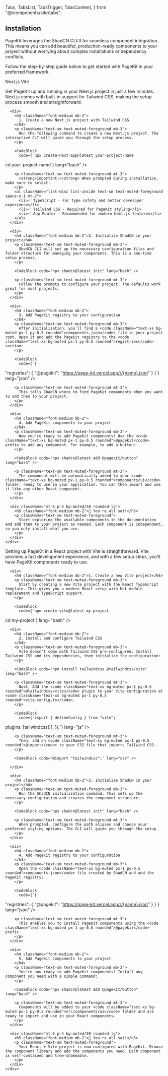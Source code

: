   Tabs,
  TabsList,
  TabsTrigger,
  TabsContent,
} from "@/components/site/tabs";

## Installation

PageKit leverages the ShadCN CLI:3 for seamless component integration. This means you can add beautiful, production-ready components to your project without worrying about complex installations or dependency conflicts.

Follow the step-by-step guide below to get started with PageKit in your preferred framework.

<Tabs defaultValue="nextjs">
  <TabsList>
    <TabsTrigger value="nextjs" className="flex items-center gap-2 font-bold">
      <NextjsIcon className="w-6 h-6" />
      Next.js
    </TabsTrigger>
    <TabsTrigger value="vite" className="flex items-center gap-2 font-bold">
      <ViteIcon className="w-6 h-6" />
      Vite
    </TabsTrigger>
  </TabsList>

  <TabsContent value="nextjs">
    <div className="space-y-4 p-4">
      <p className="text-muted-foreground">
        Get PageKit up and running in your Next.js project in just a few minutes. Next.js comes with built-in support for Tailwind CSS, making the setup process smooth and straightforward.
      </p>

      <div>
        <h4 className="font-medium mb-2">
          1. Create a new Next.js project with Tailwind CSS
        </h4>
        <p className="text-sm text-muted-foreground mb-3">
          Run the following command to create a new Next.js project. The interactive CLI will guide you through the setup process.
        </p>

        <CodeBlock
          code={`npx create-next-app@latest your-project-name
cd your-project-name`}
lang="bash"
/>

        <p className="text-sm text-muted-foreground mt-3">
          <strong>Important:</strong> When prompted during installation, make sure to select:
        </p>
        <ul className="list-disc list-inside text-sm text-muted-foreground space-y-1 mt-2">
          <li>✅ TypeScript - For type safety and better developer experience</li>
          <li>✅ Tailwind CSS - Required for PageKit styling</li>
          <li>✅ App Router - Recommended for modern Next.js features</li>
        </ul>
      </div>

      <div>
        <h4 className="font-medium mb-2">2. Initialize ShadCN in your project</h4>
        <p className="text-sm text-muted-foreground mb-3">
          ShadCN CLI will set up the necessary configuration files and folder structure for managing your components. This is a one-time setup process.
        </p>

        <CodeBlock code="npx shadcn@latest init" lang="bash" />

        <p className="text-sm text-muted-foreground mt-3">
          Follow the prompts to configure your project. The defaults work great for most projects.
        </p>
      </div>

      <div>
        <h4 className="font-medium mb-2">
          3. Add PageKit registry to your configuration
        </h4>
        <p className="text-sm text-muted-foreground mb-3">
          After initialization, you'll find a <code className="text-xs bg-muted px-1 py-0.5 rounded">components.json</code> file in your project root. Open it and add the PageKit registry to the <code className="text-xs bg-muted px-1 py-0.5 rounded">registries</code> section:
        </p>

        <CodeBlock
          code={`{

"registries": {
"@pagekit": "https://page-kit.vercel.app/r/{name}.json"
}
}`}
lang="json"
/>

        <p className="text-sm text-muted-foreground mt-3">
          This tells ShadCN where to find PageKit components when you want to add them to your project.
        </p>
      </div>

      <div>
        <h4 className="font-medium mb-2">
          4. Add PageKit components to your project
        </h4>
        <p className="text-sm text-muted-foreground mb-3">
          Now you're ready to add PageKit components! Use the <code className="text-xs bg-muted px-1 py-0.5 rounded">@pagekit</code> prefix to add any component. For example, to add a button:
        </p>

        <CodeBlock code="npx shadcn@latest add @pagekit/button" lang="bash" />

        <p className="text-sm text-muted-foreground mt-3">
          The component will be automatically added to your <code className="text-xs bg-muted px-1 py-0.5 rounded">components/ui</code> folder, ready to use in your application. You can then import and use it like any other React component.
        </p>
      </div>

      <div className="mt-6 p-4 bg-muted/50 rounded-lg">
        <h5 className="font-medium mb-2">🎉 You're all set!</h5>
        <p className="text-sm text-muted-foreground">
          Start exploring the available components in the documentation and add them to your project as needed. Each component is independent, so you only install what you use.
        </p>
      </div>
    </div>

  </TabsContent>

  <TabsContent value="vite">
    <div className="space-y-4 p-4">
      <p className="text-muted-foreground">
        Setting up PageKit in a React project with Vite is straightforward. Vite provides a fast development experience, and with a few setup steps, you'll have PageKit components ready to use.
      </p>

      <div>
        <h4 className="font-medium mb-2">1. Create a new Vite project</h4>
        <p className="text-sm text-muted-foreground mb-3">
          Start by creating a new Vite project with the React TypeScript template. This gives you a modern React setup with hot module replacement and TypeScript support.
        </p>

        <CodeBlock
          code={`npm create vite@latest my-project
cd my-project`}
lang="bash"
/>
</div>

      <div>
        <h4 className="font-medium mb-2">
          2. Install and configure Tailwind CSS
        </h4>
        <p className="text-sm text-muted-foreground mb-3">
          Vite doesn't come with Tailwind CSS pre-configured. Install Tailwind CSS and its dependencies, then initialize the configuration:
        </p>

        <CodeBlock code="npm install tailwindcss @tailwindcss/vite" lang="bash" />

        <p className="text-sm text-muted-foreground mt-3">
          Next, Add the <code className="text-xs bg-muted px-1 py-0.5 rounded">@tailwindcss/vite</code> plugin to your Vite configuration at <code className="text-xs bg-muted px-1 py-0.5 rounded">vite.config.ts</code>.
        </p>

        <CodeBlock
          code={`import { defineConfig } from "vite";


  plugins: [tailwindcss()],
});`}
          lang="js"
        />

        <p className="text-sm text-muted-foreground mt-3">
          Then, add an <code className="text-xs bg-muted px-1 py-0.5 rounded">@import</code> to your CSS file that imports Tailwind CSS.
        </p>

        <CodeBlock code='@import "tailwindcss";' lang="css" />

      </div>

      <div>
        <h4 className="font-medium mb-2">3. Initialize ShadCN in your project</h4>
        <p className="text-sm text-muted-foreground mb-3">
          Run the ShadCN initialization command. This sets up the necessary configuration and creates the component structure:
        </p>

        <CodeBlock code="npx shadcn@latest init" lang="bash" />

        <p className="text-sm text-muted-foreground mt-3">
          When prompted, configure the path aliases and choose your preferred styling options. The CLI will guide you through the setup.
        </p>
      </div>

      <div>
        <h4 className="font-medium mb-2">
          4. Add PageKit registry to your configuration
        </h4>
        <p className="text-sm text-muted-foreground mb-3">
          Open the <code className="text-xs bg-muted px-1 py-0.5 rounded">components.json</code> file created by ShadCN and add the PageKit registry:
        </p>

        <CodeBlock
          code={`{

"registries": {
"@pagekit": "https://page-kit.vercel.app/r/{name}.json"
}
}`}
lang="json"
/>

        <p className="text-sm text-muted-foreground mt-3">
          This enables you to install PageKit components using the <code className="text-xs bg-muted px-1 py-0.5 rounded">@pagekit</code> prefix.
        </p>
      </div>

      <div>
        <h4 className="font-medium mb-2">
          5. Add PageKit components to your project
        </h4>
        <p className="text-sm text-muted-foreground mb-3">
          You're now ready to add PageKit components! Install any component you need with a simple command:
        </p>

        <CodeBlock code="npx shadcn@latest add @pagekit/button" lang="bash" />

        <p className="text-sm text-muted-foreground mt-3">
          Components will be added to your <code className="text-xs bg-muted px-1 py-0.5 rounded">src/components/ui</code> folder and are ready to import and use in your React components.
        </p>
      </div>

      <div className="mt-6 p-4 bg-muted/50 rounded-lg">
        <h5 className="font-medium mb-2">🎉 You're all set!</h5>
        <p className="text-sm text-muted-foreground">
          Your React + Vite project is now configured with PageKit. Browse the component library and add the components you need. Each component is self-contained and tree-shakeable.
        </p>
      </div>
    </div>

  </TabsContent>
</Tabs>
